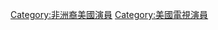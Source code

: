 {{Catnav|頁面分類|人物|職業|各职业美国人|美国演员|美國電視演員}}
{{Catnav|頁面分類|人物|各國人物|各國演員|美国演员|美國電視演員}}
{{Catnav|頁面分類|人物|各國人物|各國演員|各國電視演員|美國電視演員}}
{{Catnav|頁面分類|...|电视剧|電視演員|各國電視演員|美國電視演員}}
{{Catnav|頁面分類|...|演员|電視演員|各國電視演員|美國電視演員}}
{{Catnav|頁面分類|...|演员|各國演員|美国演员|美國電視演員}}
{{Catnav|頁面分類|...|演员|各國演員|各國電視演員|美國電視演員}}

[[Category:非洲裔美國演員|Category:非洲裔美國演員]]
[[Category:美國電視演員|Category:美國電視演員]]
